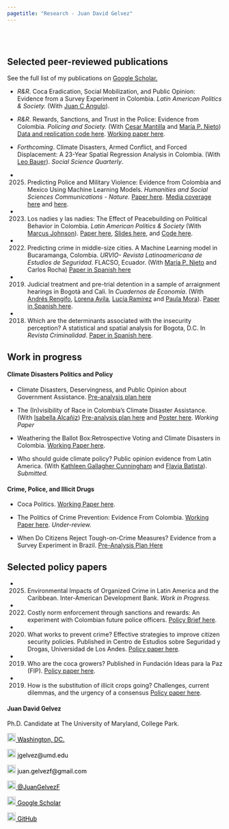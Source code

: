 ```yaml
---
pagetitle: "Research - Juan David Gelvez"
---
```


<br>  </br> <!--- Agrega lineas en blanco --->

<!------------- Panel de la izquierda ------------->
<div class="col-sm-9">


<!--- Work in progress --->




## Selected peer-reviewed publications
See the full list of my publications on [Google Scholar.](https://scholar.google.com/citations?user=U9OqP_4AAAAJ&hl=en)

<p>  </p> <!--- Agrega una linea en blanco --->

<!--- Documentos  --->



 

* *R&R*. Coca Eradication, Social Mobilization, and Public Opinion: Evidence from a Survey Experiment in Colombia. *Latin American Politics & Society.*  (With [Juan C Angulo](https://sites.google.com/view/juancangulo)). 


* *R&R*. Rewards, Sanctions, and Trust in the Police: Evidence from Colombia. *Policing and Society.* (With [Cesar Mantilla](https://sites.google.com/site/cesarmantila/) and [María P. Nieto](https://co.linkedin.com/in/maria-paula-nieto-rodriguez-7911a6230)) [Data and replication code here](https://osf.io/v78zb/). [Working paper here](https://osf.io/aebxy/).

* *Forthcoming*. Climate Disasters, Armed Conflict, and Forced Displacement: A 23-Year Spatial Regression Analysis in Colombia.	 (With [Leo Bauer](https://leo-bauer.com/)). *Social Science Quarterly*.

* 2025. Predicting Police and Military Violence: Evidence from Colombia and Mexico Using Machine Learning Models. *Humanities and Social Sciences Communications - Nature.*  [Paper here](https://www.nature.com/articles/s41599-025-04967-w). [Media coverage here](https://scienmag.com/machine-learning-predicts-police-violence-in-latin-america/) and [here](https://www.cronica.com.mx/opinion/2025/05/13/si-tan-solo-hubiera-sabido/).

* 2023. Los nadies y las nadies: The Effect of Peacebuilding on Political Behavior in Colombia. *Latin American Politics & Society* (With [Marcus Johnson](https://sites.google.com/umd.edu/marcusjohnsonphd/home?authuser=0)). [Paper here](https://www.cambridge.org/core/journals/latin-american-politics-and-society/article/los-nadies-y-las-nadies-the-effect-of-peacebuilding-on-political-behavior-in-colombia/055EF9BF86DFA9C71BF96B437E1557D0?utm_source=hootsuite&utm_medium=twitter&utm_campaign=LAP_Nov23), [Slides here](https://www.dropbox.com/s/5hoheqoxqejo9xm/Slides___Los_Nadies_y_las_Nadies.pdf?dl=0), and [Code here](https://github.com/juangelvezf/The-Nobodies). 


* 2022. Predicting crime in middle-size cities. A Machine Learning model in Bucaramanga, Colombia. *URVIO- Revista Latinoamericana de Estudios de Seguridad*. FLACSO, Ecuador. (With [María P. Nieto](https://co.linkedin.com/in/maria-paula-nieto-rodriguez-7911a6230) and Carlos Rocha) [Paper in Spanish here](https://revistas.flacsoandes.edu.ec/urvio/article/view/5395/4193)


* 2019. Judicial treatment and pre-trial detention in a sample of arraignment hearings in Bogotá and Cali. In *Cuadernos de Economía*. (With [Andrés Rengifo](https://rscj.newark.rutgers.edu/people/faculty/rengifo-andres/), [Lorena Avila](https://rscj.newark.rutgers.edu/people/students/lorena-avila-jaimes/), [Lucía Ramírez](https://www.dejusticia.org/responsible/lucia-ramirez-bolivar/) and [Paula Mora](https://www.promisehumanrights.blog/team/paula-mora)). [Paper in Spanish here](http://www.scielo.org.co/scielo.php?script=sci_abstract&pid=S0121-47722019000200581).

* 2018. Which are the determinants associated with the insecurity perception? A statistical and spatial analysis for Bogota, D.C. In *Revista Criminalidad*. [Paper in Spanish here](http://www.scielo.org.co/scielo.php?script=sci_abstract&pid=S1794-31082019000100069&lng=en&nrm=iso).





## Work in progress

#### Climate Disasters Politics and Policy

* Climate Disasters, Deservingness, and Public Opinion about Government Assistance. [Pre-analysis plan here](https://osf.io/9qesu)


* The (In)visibility of Race in Colombia’s Climate Disaster Assistance. (With [Isabella Alcañiz](http://gvptsites.umd.edu/alcaniz/)) [Pre-analysis plan here](https://osf.io/6ty4k) and [Poster here](https://www.dropbox.com/s/jeqziqslw5vk8dk/Poster%20-%20climate%20disasters%20and%20race.pptx.pdf?dl=0). *Working Paper*




* Weathering the Ballot Box:Retrospective Voting and Climate Disasters in Colombia. [Working Paper here](https://osf.io/preprints/osf/nfgmd_v1).

* Who should guide climate policy? Public opinion evidence from Latin America. (With [Kathleen Gallagher Cunningham](https://gvpt.umd.edu/facultyprofile/cunningham/kathleen-gallagher) and [Flavia Batista](https://gvpt.umd.edu/gradprofile/batista-da-silva/flavia)). *Submitted.* 


#### Crime, Police, and Illicit Drugs



* Coca Politics. [Working Paper here](https://osf.io/preprints/osf/yn9rz). 


* The Politics of Crime Prevention: Evidence From Colombia. [Working Paper here](https://osf.io/preprints/osf/znyq5_v2).  *Under-review.* 


* When Do Citizens Reject Tough-on-Crime Measures? Evidence from a Survey Experiment in Brazil. [Pre-Analysis Plan Here](https://osf.io/9yu24)


<!--- Policy papers --->

## Selected policy papers
* 2025. Environmental Impacts of Organized Crime in Latin America and the Caribbean. Inter-American Development Bank. *Work in Progress.*


* 2022. Costly norm enforcement through sanctions and rewards: An experiment with Colombian future police officers. [Policy Brief here ](https://www.dropbox.com/scl/fi/uq83kxcc8q6fcxbhqkw9t/Policy-Brief.-Altruismo-confianza-y-expectativas-entre-la-policia-y-la-ciudadania.pdf?rlkey=7m66px84r886kshrdqd3a8nxy&dl=0).

* 2020. What works to prevent crime? Effective strategies to improve citizen security policies. Published in Centro de Estudios sobre Seguridad y Drogas, Universidad de Los Andes. [Policy paper here](https://cesed.uniandes.edu.co/como-prevenir-el-delito-estrategias-efectivas-de-convivencia-y-seguridad-ciudadana/).

* 2019. Who are the coca growers? Published in Fundación Ideas para la Paz (FIP). [Policy paper here](https://ideaspaz.org/publicaciones/investigaciones-analisis/2018-08/quienes-son-las-familias-que-viven-en-las-zonas-con-cultivos-de-coca).

* 2019. How is the substitution of illicit crops going? Challenges, current dilemmas, and the urgency of a consensus [Policy paper here](https://storage.ideaspaz.org/documents/FIP_sustitucion_VOL06.pdf).

</div>
<!------------- Panel de la izquierda ------------->


<!------------- Panel de la derecha ------------->
<div class="col-sm-3">

#### Juan David Gelvez

Ph.D. Candidate at The University of Maryland, College Park.

<!-- Location -->
<a href="https://www.google.com/maps/place/Washington+D.+C.,+Distrito+de+Columbia/@38.8938672,-77.0846157,12z/data=!3m1!4b1!4m5!3m4!1s0x89b7c6de5af6e45b:0xc2524522d4885d2a!8m2!3d38.9071923!4d-77.0368707" style="color:black;"> <img alt="Qries" src="./images/location.png" width="20" height="20">  Washington, DC.</a>

<!-- Correo -->
<p style="color:black"><img alt="Qries" src="./images/correo.png" width="20" height="20"> jgelvez@umd.edu </img></p>

<!-- Correo -->
<p style="color:black"><img alt="Qries" src="./images/correo.png" width="20" height="20"> juan.gelvezf@gmail.com </img></p>

<!-- Twitter -->
 <a href="https://twitter.com/JuanGelvezF" style="color:black;"> <img alt="Qries" src="./images/twitter.jpg" width="20" height="20">  @JuanGelvezF</a> 

<!-- Google Scholar -->
<a href="https://scholar.google.com/citations?user=U9OqP_4AAAAJ&hl=en" style="color:black;"> <img alt="Qries" src="./images/google_scholar.png" width="20" height="20">  Google Scholar </a>


<!-- GitHub -->
<a href="https://github.com/juangelvezf" style="color:black;"> <img alt="Qries" src="./images/github.png" width="20" height="20">  GitHub</a>

</div>
<!------------- Panel de la derecha ------------->



<br>  </br> <!--- Agrega lineas en blanco --->